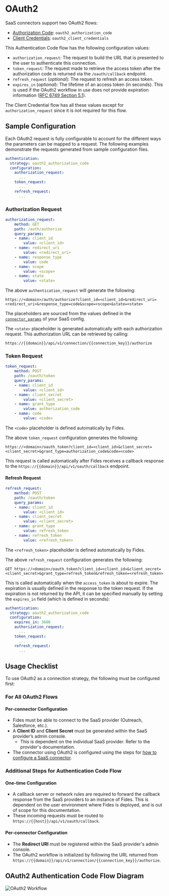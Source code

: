 # OAuth2 

SaaS connectors support two OAuth2 flows:

- [Authorization Code](https://oauth.net/2/grant-types/authorization-code/): `oauth2_authorization_code`
- [Client Credentials](https://oauth.net/2/grant-types/client-credentials/): `oauth2_client_credentials`

This Authentication Code flow has the following configuration values:

- `authorization_request`: The request to build the URL that is presented to the user to authenticate this connection.
- `token_request`: The request made to retrieve the access token after the authorization code is returned via the `/oauth/callback` endpoint.
- `refresh_request` (_optional_): The request to refresh an access token.
- `expires_in` (_optional_): The lifetime of an access token (in seconds). This is used if the OAuth2 workflow in use does not provide expiration information ([RFC 6749 Section 5.1](https://datatracker.ietf.org/doc/html/rfc6749#section-5.1)).

The Client Credential flow has all these values except for `authorization_request` since it is not required for this flow.

## Sample Configuration

Each OAuth2 request is fully configurable to account for the different ways the parameters can be mapped to a request. The following examples demonstrate the requests generated from sample configuration files.

```yaml title="OAuth2 Authorization Code example"
authentication:
  strategy: oauth2_authorization_code
  configuration:
    authorization_request:
      ...
    token_request:
      ...
    refresh_request:
      ...
```

### Authorization Request

```yaml
authorization_request:
    method: GET
    path: /auth/authorize
    query_params:
    - name: client_id
        value: <client_id>
    - name: redirect_uri
        value: <redirect_uri>
    - name: response_type
        value: code
    - name: scope
        value: <scope>
    - name: state
        value: <state>
```

The above `authentication_request` will generate the following:

```text
https://<domain>/auth/authorize?client_id=<client_id>&redirect_uri=<redirect_uri>&response_type=code&scope=<scope>&state=<state>
```

The placeholders are sourced from the values defined in the [`connector_params`](saas_config#connector-params) of your SaaS config.

The `<state>` placeholder is generated automatically with each authorization request. This authorization URL can be retrieved by calling:

```text
https://{{domain}}/api/v1/connection/{{connection_key}}/authorize
```

### Token Request

```yaml
token_request:
    method: POST
    path: /oauth/token
    query_params:
    - name: client_id
        value: <client_id>
    - name: client_secret
        value: <client_secret>
    - name: grant_type
        value: authorization_code
    - name: code
        value: <code>
```

The `<code>` placeholder is defined automatically by Fides.

The above `token_request` configuration generates the following:

```text
https://<domain>/oauth_token?client_id=<client_id>&client_secret=<client_secret>&grant_type=authorization_code&code=<code>
```

This request is called automatically after Fides receives a callback response to the `https://{{domain}}/api/v1/oauth/callback` endpoint.

#### Refresh Request

```yaml
refresh_request:
    method: POST
    path: /oauth/token
    query_params:
    - name: client_id
        value: <client_id>
    - name: client_secret
        value: <client_secret>
    - name: grant_type
        value: refresh_token
    - name: refresh_token
        value: <refresh_token>
```

The `<refresh_token>` placeholder is defined automatically by Fides.

The above `refresh_request` configuration generates the following:

```
GET https://<domain>/oauth_token?client_id=<client_id>&client_secret=<client_secret>&grant_type=refresh_token&refresh_token=<refresh_token>
```

This is called automatically when the `access_token` is about to expire. The expiration is usually defined in the response to the token request. If the expiration is not returned by the API, it can be specified manually by setting the `expires_in` field (which is defined in seconds):

```yaml
authentication:
  strategy: oauth2_authorization_code
  configuration:
    expires_in: 3600
    authorization_request:
      ...
    token_request:
      ...
    refresh_request:
      ...
```

## Usage Checklist

To use OAuth2 as a connection strategy, the following must be configured first:

### For All OAuth2 Flows

#### Per-connector Configuration

- Fides must be able to connect to the SaaS provider (Outreach, Salesforce, etc.).
- A **Client ID** and **Client Secret** must be generated within the SaaS provider’s admin console.
  - This is dependent on the individual SaaS provider. Refer to the provider's documentation.
- The connector using OAuth2 is configured using the steps for [how to configure a SaaS connector](./saas_connectors/#how-to-configure-a-saas-connector).

### Additional Steps for Authentication Code Flow

#### One-time Configuration

- A callback server or network rules are required to forward the callback response from the SaaS providers to an instance of Fides. This is dependent on the user environment where Fides is deployed, and is out of scope for this documentation.
- These incoming requests must be routed to `https://{{host}}/api/v1/oauth/callback`.

#### Per-connector Configuration

- The **Redirect URI** must be registered within the SaaS provider's admin console.
- The OAuth2 workflow is initialized by following the URL returned from `https://{{domain}}/api/v1/connection/{{connection_key}}/authorize`.

## OAuth2 Authentication Code Flow Diagram

![OAuth2 Workflow](../../../../public/assets/img/saas_connections/oauth2_workflow.png "OAuth2 Workflow")
